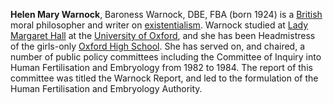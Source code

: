 {{subpages}}

'''Helen Mary Warnock''', Baroness Warnock, DBE, FBA (born 1924) is a [[United Kingdom|British]] moral philosopher and writer on [[existentialism]]. Warnock studied at [[Lady Margaret Hall]] at the [[University of Oxford]], and she has been Headmistress of the girls-only [[Oxford High School]]. She has served on, and chaired, a number of public policy committees including the Committee of Inquiry into Human Fertilisation and Embryology from 1982 to 1984. The report of this committee was titled the Warnock Report, and led to the formulation of the Human Fertilisation and Embryology Authority.